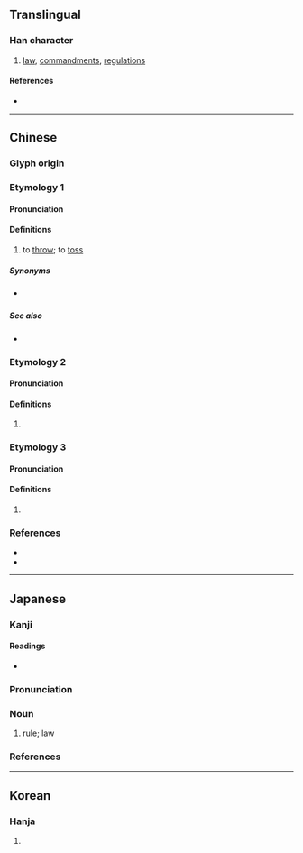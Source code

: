 {{character info/new}}
==Translingual==

===Han character===
{{Han char|rn=64|rad=手|as=08|sn=11|four=53081|canj=QJMO|ids=⿰扌定}}

# [[law]], [[commandment]]s, [[regulation]]s

====References====
* {{Han ref|kx=0438.100|dkj=12272|dj=0788.070|hdz=31906.070|uh=639F|ud=25503|bh=D57E|bd=54654}}

----

==Chinese==

===Glyph origin===
{{Han etym}}

===Etymology 1===
{{zh-forms}}

====Pronunciation====
{{zh-pron
|c=deng3,deng6
|cat=c:v
}}

====Definitions====
{{zh-hanzi}}

# {{lb|zh|Cantonese}} to [[throw]]; to [[toss]]

=====Synonyms=====
* {{q|Standard Mandarin}} {{zh-l|拋擲}}

=====See also=====
* {{zh-l|掉}}

===Etymology 2===
{{zh-forms}}

====Pronunciation====
{{zh-pron
|m=dìng
|mc=y
|oc=y
|cat=
}}

====Definitions====
{{zh-hanzi}}

# {{rfdef|zh}}

===Etymology 3===
{{zh-forms}}

====Pronunciation====
{{zh-pron
|m=zhěng
|cat=
}}

====Definitions====
{{zh-hanzi}}

# {{rfdef|zh}}

===References===
* {{R:twedu|C04243}}
* {{R:yue:mfccd}}

----

==Japanese==

===Kanji===
{{ja-kanji|grade=|rs=手08}}

====Readings====
* {{ja-readings
|goon=じょう
|kanon=てい
|kun=おきて}}

===Pronunciation===
{{ja-pron|おきて|yomi=kun|acc=0|acc2=3|acc_ref=SMK2}}

===Noun===
{{ja-noun|おきて}}

# rule; law

===References===
<references/>

----

==Korean==

===Hanja===
{{ko-hanja|hangeul=정|eumhun=|rv=jeong|mr=chŏng|y=ceng}}

# {{defn|lang=ko|sort=手08}}